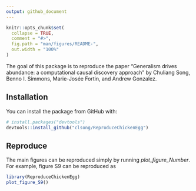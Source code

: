 ```yaml
---
output: github_document
---
```


<!-- README.md is generated from README.Rmd. Please edit that file -->

```r
knitr::opts_chunk$set(
  collapse = TRUE,
  comment = "#>",
  fig.path = "man/figures/README-",
  out.width = "100%"
)
```



The goal of this package is to reproduce the paper "Generalism drives abundance: a computational causal discovery approach" by Chuliang Song, Benno I. Simmons, Marie-Josée Fortin, and Andrew Gonzalez.

## Installation

You can install the package from GitHub with:

``` r
# install.packages("devtools")
devtools::install_github("clsong/ReproduceChickenEgg")
```

## Reproduce
The main figures can be reproduced simply by running *plot_figure_Number*. For example, figure S9 can be reproduced as
```r
library(ReproduceChickenEgg)
plot_figure_S9()
```
